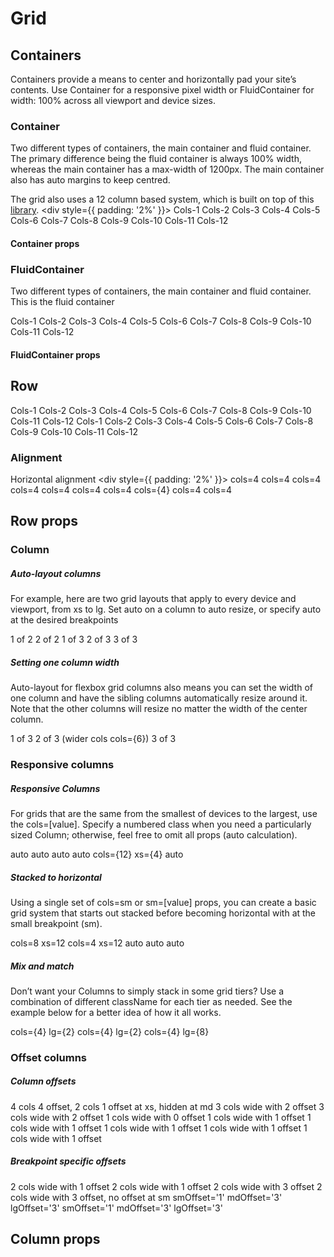 
<Meta title="Components/Grid" />

# Grid

## Containers

Containers provide a means to center and horizontally pad your site’s contents. Use Container for a responsive pixel
width or FluidContainer for width: 100% across all viewport and device sizes.

### Container
Two different types of containers, the main container and fluid container. The primary difference being the fluid
container is always 100% width, whereas the main container has a max-width of 1200px. The main container also has auto
margins to keep centred.

The grid also uses a 12 column based system, which is built on top of this [library](https://github.com/LoicMahieu/react-styled-flexboxgrid).
<Preview>
  <Story name="container">
    <div style={{ padding: '2%' }}>
      <Container>
        <Row>
          <Column valign="center" halign="center">Cols-1</Column>
          <Column valign="center" halign="center">Cols-2</Column>
          <Column valign="center" halign="center">Cols-3</Column>
          <Column valign="center" halign="center">Cols-4</Column>
          <Column valign="center" halign="center">Cols-5</Column>
          <Column valign="center" halign="center">Cols-6</Column>
          <Column valign="center" halign="center">Cols-7</Column>
          <Column valign="center" halign="center">Cols-8</Column>
          <Column valign="center" halign="center">Cols-9</Column>
          <Column valign="center" halign="center">Cols-10</Column>
          <Column valign="center" halign="center">Cols-11</Column>
          <Column valign="center" halign="center">Cols-12</Column>
        </Row>
      </Container>
    </div>
  </Story>
</Preview>

#### Container props

<Props of={Container} />

### FluidContainer

Two different types of containers, the main container and fluid container. This is the fluid container

<Preview>
  <Story name="fluid container">
    <div style={{ padding: '2%' }}>
      <FluidContainer>
        <Row>
          <Column valign="center" halign="center">Cols-1</Column>
          <Column valign="center" halign="center">Cols-2</Column>
          <Column valign="center" halign="center">Cols-3</Column>
          <Column valign="center" halign="center">Cols-4</Column>
          <Column valign="center" halign="center">Cols-5</Column>
          <Column valign="center" halign="center">Cols-6</Column>
          <Column valign="center" halign="center">Cols-7</Column>
          <Column valign="center" halign="center">Cols-8</Column>
          <Column valign="center" halign="center">Cols-9</Column>
          <Column valign="center" halign="center">Cols-10</Column>
          <Column valign="center" halign="center">Cols-11</Column>
          <Column valign="center" halign="center">Cols-12</Column>
        </Row>
      </FluidContainer>
    </div>
  </Story>
</Preview>

#### FluidContainer props

<Props of={FluidContainer} />

## Row

<Preview>
  <Story name="row">
    <div style={{ padding: '2%' }}>
      <Container>
        <Row>
          <Column valign="center" halign="center">Cols-1</Column>
          <Column valign="center" halign="center">Cols-2</Column>
          <Column valign="center" halign="center">Cols-3</Column>
          <Column valign="center" halign="center">Cols-4</Column>
          <Column valign="center" halign="center">Cols-5</Column>
          <Column valign="center" halign="center">Cols-6</Column>
          <Column valign="center" halign="center">Cols-7</Column>
          <Column valign="center" halign="center">Cols-8</Column>
          <Column valign="center" halign="center">Cols-9</Column>
          <Column valign="center" halign="center">Cols-10</Column>
          <Column valign="center" halign="center">Cols-11</Column>
          <Column valign="center" halign="center">Cols-12</Column>
        </Row>
        <Row reverse>
          <Column valign="center" halign="center">Cols-1</Column>
          <Column valign="center" halign="center">Cols-2</Column>
          <Column valign="center" halign="center">Cols-3</Column>
          <Column valign="center" halign="center">Cols-4</Column>
          <Column valign="center" halign="center">Cols-5</Column>
          <Column valign="center" halign="center">Cols-6</Column>
          <Column valign="center" halign="center">Cols-7</Column>
          <Column valign="center" halign="center">Cols-8</Column>
          <Column valign="center" halign="center">Cols-9</Column>
          <Column valign="center" halign="center">Cols-10</Column>
          <Column valign="center" halign="center">Cols-11</Column>
          <Column valign="center" halign="center">Cols-12</Column>
        </Row>
      </Container>
    </div>
  </Story>
</Preview>

### Alignment

Horizontal alignment
<Preview>
  <Story name="alignment">
    <div style={{ padding: '2%' }}>
      <Container>
        <Row>
          <Column cols={4} valign="center" halign="center">cols=4</Column>
          <Column cols={4} valign="center" halign="center">cols=4</Column>
        </Row>
        <Row justify="center">
          <Column cols={4} valign="center" halign="center">cols=4</Column>
          <Column cols={4} valign="center" halign="center">cols=4</Column>
        </Row>
        <Row justify="flex-end">
          <Column cols={4} valign="center" halign="center">cols=4</Column>
          <Column cols={4} valign="center" halign="center">cols=4</Column>
        </Row>
        <Row justify="space-around">
          <Column cols={4} valign="center" halign="center">cols=4</Column>
          <Column cols={4} valign="center" halign="center">cols={4}</Column>
        </Row>
        <Row justify="space-between">
          <Column cols={4} valign="center" halign="center">cols=4</Column>
          <Column cols={4} valign="center" halign="center">cols=4</Column>
        </Row>
      </Container>
    </div>
  </Story>
</Preview>

## Row props

<Props of={RealRow} />

### Column

<Preview>
  <Story name="columns">
    <div style={{ padding: '2%' }}>
      <Container>
        <h5 style={{ margin: '0' }}>Auto-layout columns</h5>
        <p>For example, here are two grid layouts that apply to every device and viewport, from xs to lg. Set auto on a column to auto resize, or specify auto at the desired breakpoints</p>
        <Row>
          <Column valign="center" halign="center">1 of 2</Column>
          <Column valign="center" halign="center">2 of 2</Column>
        </Row>
        <Row>
          <Column valign="center" halign="center">1 of 3</Column>
          <Column valign="center" halign="center">2 of 3</Column>
          <Column valign="center" halign="center">3 of 3</Column>
        </Row>
        <h5 style={{ margin: '0' }}>Setting one column width</h5>
        <p>Auto-layout for flexbox grid columns also means you can set the width of one column and have the sibling columns automatically resize around it.  Note that the other columns will resize no matter the width of the center column.</p>
        <Row>
          <Column valign="center" halign="center">1 of 3</Column>
          <Column cols={6} valign="center" halign="center">2 of 3 (wider cols cols={6})</Column>
          <Column valign="center" halign="center">3 of 3</Column>
        </Row>
      </Container>
    </div>
  </Story>
</Preview>

### Responsive columns

<Preview>
  <Story name="responsive columns">
    <div style={{ padding: '2%' }}>
      <Container>
        <h5>Responsive Columns</h5>
        <p>For grids that are the same from the smallest of devices to the largest, use the cols=[value]. Specify a numbered class when you need a particularly sized Column; otherwise, feel free to omit all props (auto calculation).</p>
        <Row>
          <Column valign="center" halign="center">auto</Column>
          <Column valign="center" halign="center">auto</Column>
          <Column valign="center" halign="center">auto</Column>
          <Column valign="center" halign="center">auto</Column>
        </Row>
        <Row>
          <Column cols={12} xs={4} valign="center" halign="center">cols={12} xs={4}</Column>
          <Column valign="center" halign="center">auto</Column>
        </Row>
          <h5 style={{ margin: '0' }}>Stacked to horizontal</h5>
          <p>Using a single set of cols=sm or sm=[value] props, you can create a basic grid system that starts out stacked before becoming horizontal with at the small breakpoint (sm).</p>
          <Row>
            <Column cols={8} xs={12} valign="center" halign="center">cols=8 xs=12</Column>
            <Column cols={4} xs={12} valign="center" halign="center">cols=4 xs=12</Column>
          </Row>
          <Row>
            <Column valign="center" halign="center">auto</Column>
            <Column valign="center" halign="center">auto</Column>
            <Column valign="center" halign="center">auto</Column>
          </Row>
          <h5 style={{ margin: '0' }}>Mix and match</h5>
          <p>Don’t want your Columns to simply stack in some grid tiers? Use a combination of different className for each tier as needed. See the example below for a better idea of how it all works.</p>
          <Row>
            <Column cols={4} lg={2} valign="center" halign="center">cols={4} lg={2}</Column>
            <Column cols={4} lg={2} valign="center" halign="center">cols={4} lg={2}</Column>
            <Column cols={4} lg={8} valign="center" halign="center">cols={4} lg={8}</Column>
          </Row>
        </Container>
      </div>
  </Story>
</Preview>

### Offset columns

<Preview>
  <Story name="offset columns">
    <div style={{ padding: '2%' }}>
      <Container>
        <h5 style={{margin: '0'}}>Column offsets</h5>
        <Row>
          <Column cols={4} md={false} offset={4} xsOffset={1} valign="center" halign="center">4 cols 4 offset, 2 cols 1 offset at xs, hidden at md</Column>
        </Row>
        <Row>
          <Column cols={3} offset={2} valign="center" halign="center">3 cols wide with 2 offset</Column>
          <Column cols={3} offset={2} valign="center" halign="center">3 cols wide with 2 offset</Column>
        </Row>
        <Row>
          <Column cols={1} valign="center" halign="center">1 cols wide with 0 offset</Column>
          <Column cols={1} offset={1} valign="center" halign="center">1 cols wide with 1 offset</Column>
          <Column cols={1} offset={1} valign="center" halign="center">1 cols wide with 1 offset</Column>
          <Column cols={1} offset={1} valign="center" halign="center">1 cols wide with 1 offset</Column>
          <Column cols={1} offset={1} valign="center" halign="center">1 cols wide with 1 offset</Column>
          <Column cols={1} offset={1} valign="center" halign="center">1 cols wide with 1 offset</Column>
        </Row>
        <h5 style={{margin: '0'}}>Breakpoint specific offsets</h5>
        <Row>
          <Column cols={2} offset={1} valign="center" halign="center">2 cols wide with 1 offset</Column>
          <Column cols={2} offset={1} valign="center" halign="center">2 cols wide with 1 offset</Column>
        </Row>
        <Row>
          <Column cols={2} offset={3} valign="center" halign="center">2 cols wide with 3 offset</Column>
          <Column cols={2} offset={3} xsOffset={0} smOffset={1} valign="center" halign="center">2 cols wide with 3 offset, no offset at sm</Column>
        </Row>
        <Row>
          <Column offset={3} xsOffset={0} valign="center" halign="center">smOffset=&apos;1&apos; mdOffset=&apos;3&apos; lgOffset=&apos;3&apos;</Column>
          <Column offset={3} xsOffset={0} valign="center" halign="center">smOffset=&apos;1&apos; mdOffset=&apos;3&apos; lgOffset=&apos;3&apos;</Column>
        </Row>
      </Container>
    </div>
  </Story>
</Preview>

## Column props

<Props of={RealCol} />
